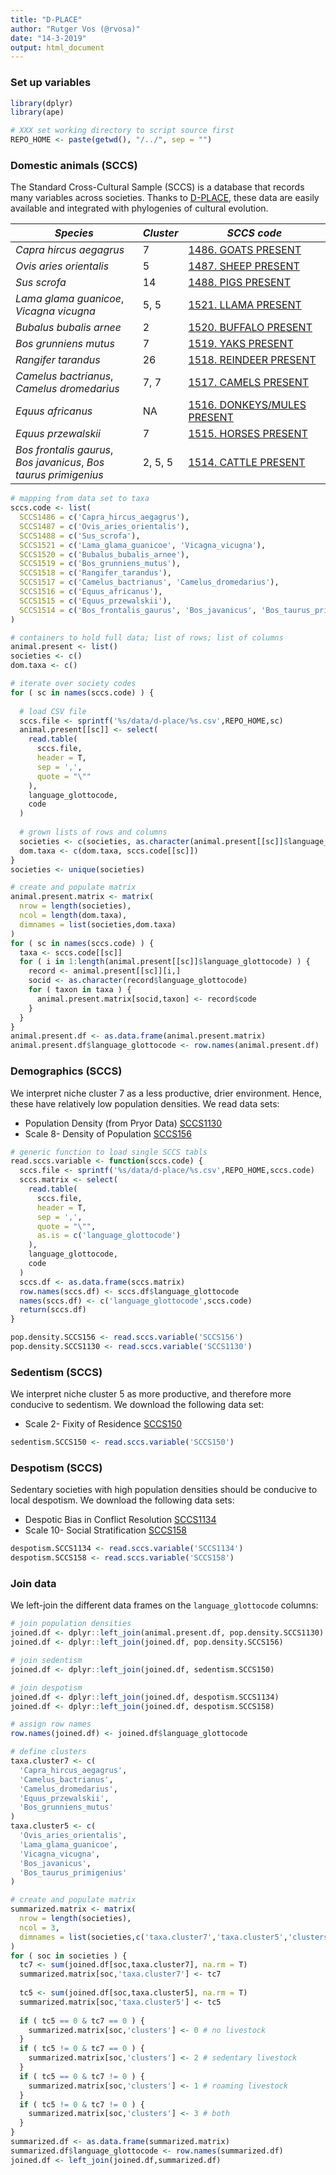 ```yaml
---
title: "D-PLACE"
author: "Rutger Vos (@rvosa)"
date: "14-3-2019"
output: html_document
---
```


### Set up variables

```r
library(dplyr)
library(ape)

# XXX set working directory to script source first
REPO_HOME <- paste(getwd(), "/../", sep = "")
```

### Domestic animals (SCCS)

The Standard Cross-Cultural Sample (SCCS) is a database that records many
variables across societies. Thanks to [D-PLACE](https://d-place.org), these
data are easily available and integrated with phylogenies of cultural evolution.

| *Species*                                                         | *Cluster* | *SCCS code*                                                            |
|-------------------------------------------------------------------|-----------|------------------------------------------------------------------------|
| _Capra hircus aegagrus_                                           | 7         | [1486. GOATS PRESENT](https://d-place.org/parameters/SCCS1486)         |
| _Ovis aries orientalis_                                           | 5         | [1487. SHEEP PRESENT](https://d-place.org/parameters/SCCS1487)         |
| _Sus scrofa_                                                      | 14        | [1488. PIGS PRESENT](https://d-place.org/parameters/SCCS1488)          |
| _Lama glama guanicoe_, _Vicagna vicugna_                          | 5, 5      | [1521. LLAMA PRESENT](https://d-place.org/parameters/SCCS1521)         |
| _Bubalus bubalis arnee_                                           | 2         | [1520. BUFFALO PRESENT](https://d-place.org/parameters/SCCS1520)       |
| _Bos grunniens mutus_                                             | 7         | [1519. YAKS PRESENT](https://d-place.org/parameters/SCCS1519)          |
| _Rangifer tarandus_                                               | 26        | [1518. REINDEER PRESENT](https://d-place.org/parameters/SCCS1518)      |
| _Camelus bactrianus_, _Camelus dromedarius_                       | 7, 7      | [1517. CAMELS PRESENT](https://d-place.org/parameters/SCCS1517)        |
| _Equus africanus_                                                 | NA        | [1516. DONKEYS/MULES PRESENT](https://d-place.org/parameters/SCCS1516) |
| _Equus przewalskii_                                               | 7         | [1515. HORSES PRESENT](https://d-place.org/parameters/SCCS1515)        |
| _Bos frontalis gaurus_, _Bos javanicus_, _Bos taurus primigenius_ | 2, 5, 5   | [1514. CATTLE PRESENT](https://d-place.org/parameters/SCCS1514)        |

```r
# mapping from data set to taxa
sccs.code <- list(
  SCCS1486 = c('Capra_hircus_aegagrus'),
  SCCS1487 = c('Ovis_aries_orientalis'),
  SCCS1488 = c('Sus_scrofa'),
  SCCS1521 = c('Lama_glama_guanicoe', 'Vicagna_vicugna'),
  SCCS1520 = c('Bubalus_bubalis_arnee'),
  SCCS1519 = c('Bos_grunniens_mutus'),
  SCCS1518 = c('Rangifer_tarandus'),
  SCCS1517 = c('Camelus_bactrianus', 'Camelus_dromedarius'),
  SCCS1516 = c('Equus_africanus'),
  SCCS1515 = c('Equus_przewalskii'),
  SCCS1514 = c('Bos_frontalis_gaurus', 'Bos_javanicus', 'Bos_taurus_primigenius')
)

# containers to hold full data; list of rows; list of columns
animal.present <- list()
societies <- c()
dom.taxa <- c()

# iterate over society codes
for ( sc in names(sccs.code) ) {
  
  # load CSV file
  sccs.file <- sprintf('%s/data/d-place/%s.csv',REPO_HOME,sc)
  animal.present[[sc]] <- select(
    read.table(
      sccs.file, 
      header = T, 
      sep = ',', 
      quote = "\""
    ),
    language_glottocode,
    code
  )
  
  # grown lists of rows and columns
  societies <- c(societies, as.character(animal.present[[sc]]$language_glottocode))
  dom.taxa <- c(dom.taxa, sccs.code[[sc]])
}
societies <- unique(societies)

# create and populate matrix
animal.present.matrix <- matrix(
  nrow = length(societies), 
  ncol = length(dom.taxa),
  dimnames = list(societies,dom.taxa)
)
for ( sc in names(sccs.code) ) {
  taxa <- sccs.code[[sc]]
  for ( i in 1:length(animal.present[[sc]]$language_glottocode) ) {
    record <- animal.present[[sc]][i,]
    socid <- as.character(record$language_glottocode)
    for ( taxon in taxa ) {
      animal.present.matrix[socid,taxon] <- record$code
    }
  }
}
animal.present.df <- as.data.frame(animal.present.matrix)
animal.present.df$language_glottocode <- row.names(animal.present.df)
```

### Demographics (SCCS)

We interpret niche cluster 7 as a less productive, drier environment. Hence, 
these have relatively low population densities. We read data sets:

- Population Density (from Pryor Data) [SCCS1130](https://d-place.org/parameters/SCCS1130)
- Scale 8- Density of Population [SCCS156](https://d-place.org/parameters/SCCS156)

```r
# generic function to load single SCCS tabls
read.sccs.variable <- function(sccs.code) {
  sccs.file <- sprintf('%s/data/d-place/%s.csv',REPO_HOME,sccs.code)
  sccs.matrix <- select(
    read.table(
      sccs.file, 
      header = T, 
      sep = ',', 
      quote = "\"",
      as.is = c('language_glottocode')
    ),
    language_glottocode,
    code
  )
  sccs.df <- as.data.frame(sccs.matrix)
  row.names(sccs.df) <- sccs.df$language_glottocode
  names(sccs.df) <- c('language_glottocode',sccs.code)
  return(sccs.df)
}

pop.density.SCCS156 <- read.sccs.variable('SCCS156')
pop.density.SCCS1130 <- read.sccs.variable('SCCS1130')
```

### Sedentism (SCCS)

We interpret niche cluster 5 as more productive, and therefore more conducive
to sedentism. We download the following data set:

- Scale 2- Fixity of Residence [SCCS150](https://d-place.org/parameters/SCCS150)

```r
sedentism.SCCS150 <- read.sccs.variable('SCCS150')
```

### Despotism (SCCS)

Sedentary societies with high population densities should be conducive to local
despotism. We download the following data sets:

- Despotic Bias in Conflict Resolution [SCCS1134](https://d-place.org/parameters/SCCS1134)
- Scale 10- Social Stratification [SCCS158](https://d-place.org/parameters/SCCS158)

```r
despotism.SCCS1134 <- read.sccs.variable('SCCS1134')
despotism.SCCS158 <- read.sccs.variable('SCCS158')
```

### Join data

We left-join the different data frames on the `language_glottocode` columns:

```r
# join population densities
joined.df <- dplyr::left_join(animal.present.df, pop.density.SCCS1130)
joined.df <- dplyr::left_join(joined.df, pop.density.SCCS156)

# join sedentism
joined.df <- dplyr::left_join(joined.df, sedentism.SCCS150)

# join despotism
joined.df <- dplyr::left_join(joined.df, despotism.SCCS1134)
joined.df <- dplyr::left_join(joined.df, despotism.SCCS158)

# assign row names
row.names(joined.df) <- joined.df$language_glottocode

# define clusters
taxa.cluster7 <- c(
  'Capra_hircus_aegagrus',
  'Camelus_bactrianus', 
  'Camelus_dromedarius',
  'Equus_przewalskii',
  'Bos_grunniens_mutus'
)
taxa.cluster5 <- c(
  'Ovis_aries_orientalis',
  'Lama_glama_guanicoe', 
  'Vicagna_vicugna',
  'Bos_javanicus',
  'Bos_taurus_primigenius'
)

# create and populate matrix
summarized.matrix <- matrix(
  nrow = length(societies), 
  ncol = 3,
  dimnames = list(societies,c('taxa.cluster7','taxa.cluster5','clusters'))
)
for ( soc in societies ) {
  tc7 <- sum(joined.df[soc,taxa.cluster7], na.rm = T)
  summarized.matrix[soc,'taxa.cluster7'] <- tc7
  
  tc5 <- sum(joined.df[soc,taxa.cluster5], na.rm = T)
  summarized.matrix[soc,'taxa.cluster5'] <- tc5
  
  if ( tc5 == 0 & tc7 == 0 ) {
    summarized.matrix[soc,'clusters'] <- 0 # no livestock
  }
  if ( tc5 != 0 & tc7 == 0 ) {
    summarized.matrix[soc,'clusters'] <- 2 # sedentary livestock
  }
  if ( tc5 == 0 & tc7 != 0 ) {
    summarized.matrix[soc,'clusters'] <- 1 # roaming livestock
  }
  if ( tc5 != 0 & tc7 != 0 ) {
    summarized.matrix[soc,'clusters'] <- 3 # both
  }  
}
summarized.df <- as.data.frame(summarized.matrix)
summarized.df$language_glottocode <- row.names(summarized.df)
joined.df <- left_join(joined.df,summarized.df)
```